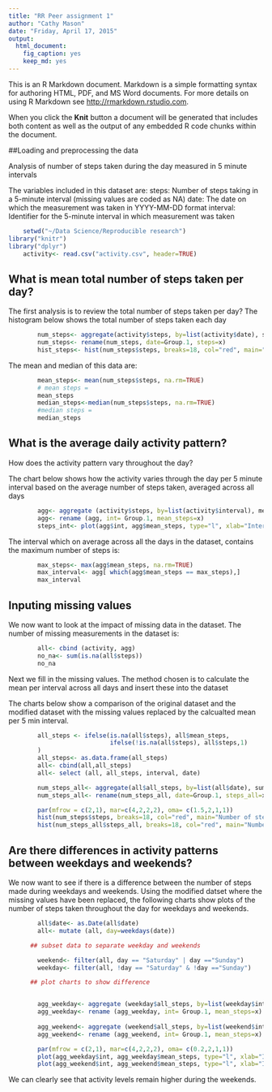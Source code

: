 ```yaml
---
title: "RR Peer assignment 1"
author: "Cathy Mason"
date: "Friday, April 17, 2015"
output:
  html_document:
    fig_caption: yes
    keep_md: yes
---
```


This is an R Markdown document. Markdown is a simple formatting syntax for authoring HTML, PDF, and MS Word documents. For more details on using R Markdown see <http://rmarkdown.rstudio.com>.

When you click the **Knit** button a document will be generated that includes both content as well as the output of any embedded R code chunks within the document. 

##Loading and preprocessing the data

Analysis of number of steps taken during the day measured in 5 minute intervals

The variables included in this dataset are:
    steps: Number of steps taking in a 5-minute interval (missing values are coded as NA)
    date: The date on which the measurement was taken in YYYY-MM-DD format
    interval: Identifier for the 5-minute interval in which measurement was taken

```r
    setwd("~/Data Science/Reproducible research")
library("knitr")
library("dplyr")
    activity<- read.csv("activity.csv", header=TRUE)
```

## What is mean total number of steps taken per day?

The first analysis is to review the total number of steps taken per day? 
The histogram below shows the total number of steps taken each day

```r
        num_steps<- aggregate(activity$steps, by=list(activity$date), sum)
        num_steps<- rename(num_steps, date=Group.1, steps=x)
        hist_steps<- hist(num_steps$steps, breaks=18, col="red", main="Number of steps per day", xlab="number of steps")
```

The mean and median of this data are:

```r
        mean_steps<- mean(num_steps$steps, na.rm=TRUE)
        # mean steps =
        mean_steps
        median_steps<-median(num_steps$steps, na.rm=TRUE)
        #median steps =
        median_steps
```

## What is the average daily activity pattern?

How does the activity pattern vary throughout the day?

The chart below shows how the activity varies through the day per 5 minute interval based on the average number of steps taken, averaged across all days

```r
        agg<- aggregate (activity$steps, by=list(activity$interval), mean, na.rm=TRUE)
        agg<- rename (agg, int= Group.1, mean_steps=x)
        steps_int<- plot(agg$int, agg$mean_steps, type="l", xlab="Interval", ylab="# steps") 
```

The interval which on average across all the days in the dataset, contains the maximum number of steps is:

```r
        max_steps<- max(agg$mean_steps, na.rm=TRUE)
        max_interval<- agg[ which(agg$mean_steps == max_steps),]
        max_interval
```

## Inputing missing values

We now want to look at the impact of missing data in the dataset. The number of missing measurements in the dataset is:

```r
        all<- cbind (activity, agg)
        no_na<- sum(is.na(all$steps))
        no_na
```

Next we fill in the missing values.  The method chosen is to calculate the mean per interval across all days and insert these into the dataset 

The charts below show a comparison of the original dataset and the modified dataset with the missing values replaced by the calcualted mean per 5 min interval.

```r
        all_steps <- ifelse(is.na(all$steps), all$mean_steps,
                            ifelse(!is.na(all$steps), all$steps,1)
        )      
        all_steps<- as.data.frame(all_steps)
        all<- cbind(all,all_steps)
        all<- select (all, all_steps, interval, date)

        num_steps_all<- aggregate(all$all_steps, by=list(all$date), sum)
        num_steps_all<- rename(num_steps_all, date=Group.1, steps_all=x)

        par(mfrow = c(2,1), mar=c(4,2,2,2), oma= c(1.5,2,1,1))
        hist(num_steps$steps, breaks=18, col="red", main="Number of steps per day", xlab="number of steps", ylim=c(0,15))
        hist(num_steps_all$steps_all, breaks=18, col="red", main="Number of steps per day", xlab="number of steps, missing measurements replaced", ylim=c(0,15))
```

## Are there differences in activity patterns between weekdays and weekends?

We now want to see if there is a difference between the number of steps made during weekdays and weekends.  Using the modified datset where the missing values have been replaced, the following charts show plots of the number of steps taken throughout the day for weekdays and weekends.  
```r
        all$date<- as.Date(all$date)
        all<- mutate (all, day=weekdays(date))

      ## subset data to separate weekday and weekends

        weekend<- filter(all, day == "Saturday" | day =="Sunday")
        weekday<- filter(all, !day == "Saturday" & !day =="Sunday")

      ## plot charts to show difference


        agg_weekday<- aggregate (weekday$all_steps, by=list(weekday$interval), mean, na.rm=TRUE)
        agg_weekday<- rename (agg_weekday, int= Group.1, mean_steps=x)
        
        agg_weekend<- aggregate (weekend$all_steps, by=list(weekend$interval), mean, na.rm=TRUE)
        agg_weekend<- rename (agg_weekend, int= Group.1, mean_steps=x)

        par(mfrow = c(2,1), mar=c(4,2,2,2), oma= c(0.2,2,1,1))
        plot(agg_weekday$int, agg_weekday$mean_steps, type="l", xlab="Interval", ylab="# steps", main="Activity measure throughout weekdays", ylim=c(0,200))
        plot(agg_weekend$int, agg_weekend$mean_steps, type="l", xlab="Interval", ylab="# steps", main="Activity measured during weekends", ylim=c(0,200))
```

We can clearly see that activity levels remain higher during the weekends.



